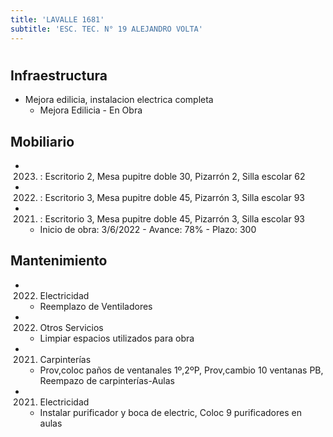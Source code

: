 ```yaml
---
title: 'LAVALLE 1681'
subtitle: 'ESC. TEC. N° 19 ALEJANDRO VOLTA'
---
```


#
## Infraestructura

* Mejora edilicia, instalacion electrica completa 
    + Mejora Edilicia - En Obra 


## Mobiliario

*  (2023) : Escritorio 2, Mesa pupitre doble 30, Pizarrón 2, Silla escolar 62 

*  (2022) : Escritorio 3, Mesa pupitre doble 45, Pizarrón 3, Silla escolar 93 

*  (2021) : Escritorio 3, Mesa pupitre doble 45, Pizarrón 3, Silla escolar 93 



    + Inicio de obra: 3/6/2022 - Avance: 78% - Plazo: 300 



## Mantenimiento

*  (2022) Electricidad 
    + Reemplazo de Ventiladores

*  (2022) Otros Servicios 
    + Limpiar espacios utilizados para obra

*  (2021) Carpinterías 
    + Prov,coloc paños de ventanales 1º,2ºP, Prov,cambio 10 ventanas PB, Reempazo de carpinterías-Aulas

*  (2021) Electricidad 
    + Instalar purificador y boca de electric, Coloc 9 purificadores en aulas






